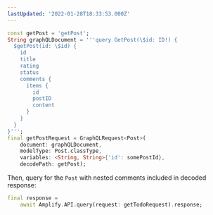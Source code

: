 ```yaml
---
lastUpdated: '2022-01-28T18:33:53.000Z'
---
```

```dart
const getPost = 'getPost';
String graphQLDocument = '''query GetPost(\$id: ID!) {
  $getPost(id: \$id) {
    id
    title
    rating
    status
    comments {
      items {
        id
        postID
        content
      }
    }
  }
}''';
final getPostRequest = GraphQLRequest<Post>(
    document: graphQLDocument,
    modelType: Post.classType,
    variables: <String, String>{'id': somePostId},
    decodePath: getPost);
```

Then, query for the `Post` with nested comments included in decoded response:
```dart
final response =
    await Amplify.API.query(request: getTodoRequest).response;
```  

